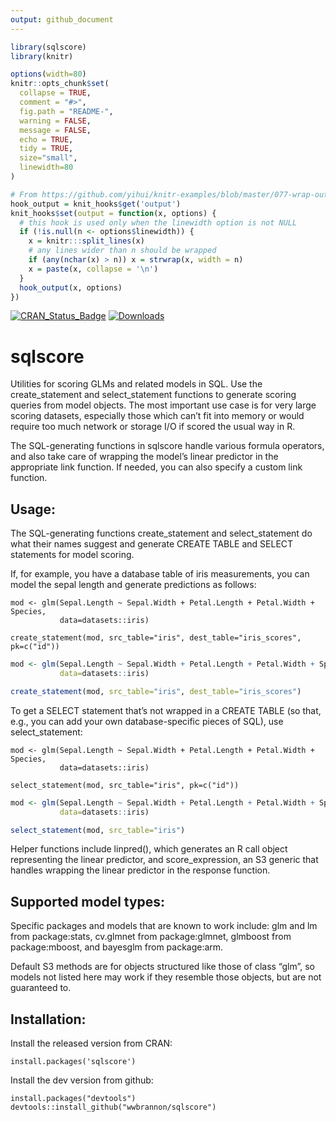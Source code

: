 ```yaml
---
output: github_document
---
```


<!-- README.md is generated from README.Rmd. Please edit that file -->

```r
library(sqlscore)
library(knitr)

options(width=80)
knitr::opts_chunk$set(
  collapse = TRUE,
  comment = "#>",
  fig.path = "README-",
  warning = FALSE,
  message = FALSE,
  echo = TRUE,
  tidy = TRUE,
  size="small",
  linewidth=80
)

# From https://github.com/yihui/knitr-examples/blob/master/077-wrap-output.Rmd
hook_output = knit_hooks$get('output')
knit_hooks$set(output = function(x, options) {
  # this hook is used only when the linewidth option is not NULL
  if (!is.null(n <- options$linewidth)) {
    x = knitr:::split_lines(x)
    # any lines wider than n should be wrapped
    if (any(nchar(x) > n)) x = strwrap(x, width = n)
    x = paste(x, collapse = '\n')
  }
  hook_output(x, options)
})
```

[![CRAN_Status_Badge](https://www.r-pkg.org/badges/version/sqlscore)](https://cran.r-project.org/package=sqlscore)
[![Downloads](https://cranlogs.r-pkg.org/badges/sqlscore)](https://cran.r-project.org/package=sqlscore)

# sqlscore

Utilities for scoring GLMs and related models in SQL. Use the create_statement
and select_statement functions to generate scoring queries from model objects.
The most important use case is for very large scoring datasets, especially those
which can't fit into memory or would require too much network or storage I/O if
scored the usual way in R.

The SQL-generating functions in sqlscore handle various formula operators, and
also take care of wrapping the model's linear predictor in the appropriate link
function. If needed, you can also specify a custom link function.

## Usage:
The SQL-generating functions create\_statement and select\_statement do what their
names suggest and generate CREATE TABLE and SELECT statements for model scoring.

If, for example, you have a database table of iris measurements, you can model the
sepal length and generate predictions as follows:
```
mod <- glm(Sepal.Length ~ Sepal.Width + Petal.Length + Petal.Width + Species,
           data=datasets::iris)

create_statement(mod, src_table="iris", dest_table="iris_scores", pk=c("id"))
```

```r
mod <- glm(Sepal.Length ~ Sepal.Width + Petal.Length + Petal.Width + Species,
           data=datasets::iris)

create_statement(mod, src_table="iris", dest_table="iris_scores")  
```

To get a SELECT statement that's not wrapped in a CREATE TABLE (so that, e.g.,
you can add your own database-specific pieces of SQL), use select_statement:
```
mod <- glm(Sepal.Length ~ Sepal.Width + Petal.Length + Petal.Width + Species,
           data=datasets::iris)

select_statement(mod, src_table="iris", pk=c("id"))
```

```r
mod <- glm(Sepal.Length ~ Sepal.Width + Petal.Length + Petal.Width + Species,
           data=datasets::iris)

select_statement(mod, src_table="iris")
```

Helper functions include linpred(), which generates an R call object representing
the linear predictor, and score_expression, an S3 generic that handles wrapping
the linear predictor in the response function.

## Supported model types:
Specific packages and models that are known to work include: glm and lm from
package:stats, cv.glmnet from package:glmnet, glmboost from package:mboost,
and bayesglm from package:arm.

Default S3 methods are for objects structured like those of class "glm", so
models not listed here may work if they resemble those objects, but are not 
guaranteed to.

## Installation:
Install the released version from CRAN:
```
install.packages('sqlscore')
```

Install the dev version from github:
```
install.packages("devtools")
devtools::install_github("wwbrannon/sqlscore")
```
